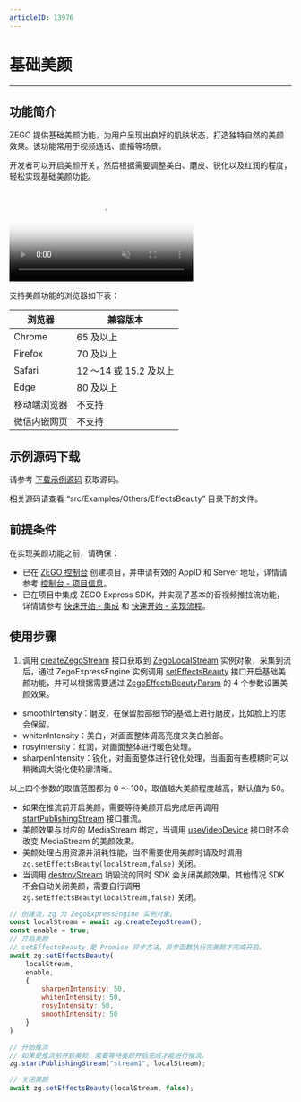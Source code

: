 ```yaml
---
articleID: 13976
---
```

# 基础美颜

- - -

## 功能简介

ZEGO 提供基础美颜功能，为用户呈现出良好的肌肤状态，打造独特自然的美颜效果。该功能常用于视频通话、直播等场景。

开发者可以开启美颜开关，然后根据需要调整美白、磨皮、锐化以及红润的程度，轻松实现基础美颜功能。

<video poster="https://doc-media.zego.im/sdk-doc/Pics/Common/ZegoExpressEngine/ExpressBeauty.png" src="https://zego-public.oss-cn-shanghai.aliyuncs.com/sdk-doc/doc/video/Express_Video_SDK/ExpressBeauty.mp4" width="65%" muted="true" loop="true" autoplay="autoplay" preload="auto" nocontrols></video>



支持美颜功能的浏览器如下表：

| 浏览器 | 兼容版本 |
|  ----  | ----  |
|Chrome	|65 及以上|
|Firefox | 70 及以上|
|Safari | 12 ～14 或 15.2 及以上 |
|Edge |	80 及以上 |
|移动端浏览器| 不支持 |
|微信内嵌网页| 不支持 |


## 示例源码下载

请参考 [下载示例源码](!DownloadDemo/DownloadDemo) 获取源码。

相关源码请查看 “src/Examples/Others/EffectsBeauty” 目录下的文件。


## 前提条件

在实现美颜功能之前，请确保：

- 已在 [ZEGO 控制台](https://console.zego.im) 创建项目，并申请有效的 AppID 和 Server 地址，详情请参考 [控制台 - 项目信息](/console/project-info)。
- 已在项目中集成 ZEGO Express SDK，并实现了基本的音视频推拉流功能，详情请参考 [快速开始 - 集成](!ExpressVideoSDK-Integration/SDK_Integration) 和 [快速开始 - 实现流程](!ExpressVideoSDK-Integration/Solution_Implementation)。


## 使用步骤

1. 调用 [createZegoStream](@createZegoStream) 接口获取到 [ZegoLocalStream](@-ZegoLocalStream) 实例对象，采集到流后，通过 ZegoExpressEngine 实例调用 [setEffectsBeauty](@setEffectsBeauty) 接口开启基础美颜功能，并可以根据需要通过 [ZegoEffectsBeautyParam](@-ZegoEffectsBeautyParam) 的 4 个参数设置美颜效果。

- smoothIntensity：磨皮，在保留脸部细节的基础上进行磨皮，比如脸上的痣会保留。
- whitenIntensity：美白，对画面整体调高亮度来美白脸部。
- rosyIntensity：红润，对画面整体进行暖色处理。
- sharpenIntensity：锐化，对画面整体进行锐化处理，当画面有些模糊时可以稍微调大锐化使轮廓清晰。

以上四个参数的取值范围都为 0 ～ 100，取值越大美颜程度越高，默认值为 50。

<Warning title="注意">


- 如果在推流前开启美颜，需要等待美颜开启完成后再调用 [startPublishingStream](@startPublishingStream) 接口推流。
- 美颜效果与对应的 MediaStream 绑定，当调用 [useVideoDevice](@useVideoDevice) 接口时不会改变 MediaStream 的美颜效果。
- 美颜处理占用资源并消耗性能，当不需要使用美颜时请及时调用 `zg.setEffectsBeauty(localStream,false)` 关闭。
- 当调用 [destroyStream](@destroyStream) 销毁流的同时 SDK 会关闭美颜效果，其他情况 SDK 不会自动关闭美颜，需要自行调用 `zg.setEffectsBeauty(localStream,false)` 关闭。

</Warning>




```javascript
// 创建流，zg 为 ZegoExpressEngine 实例对象。
const localStream = await zg.createZegoStream();
const enable = true;
// 开启美颜
// setEffectsBeauty 是 Promise 异步方法，异步函数执行完美颜才完成开启。
await zg.setEffectsBeauty(
    localStream,
    enable,
    {
        sharpenIntensity: 50,
        whitenIntensity: 50,
        rosyIntensity: 50,
        smoothIntensity: 50
    }
)

// 开始推流
// 如果是推流前开启美颜，需要等待美颜开启完成才能进行推流。
zg.startPublishingStream("stream1", localStream);

// 关闭美颜
await zg.setEffectsBeauty(localStream, false);
```
